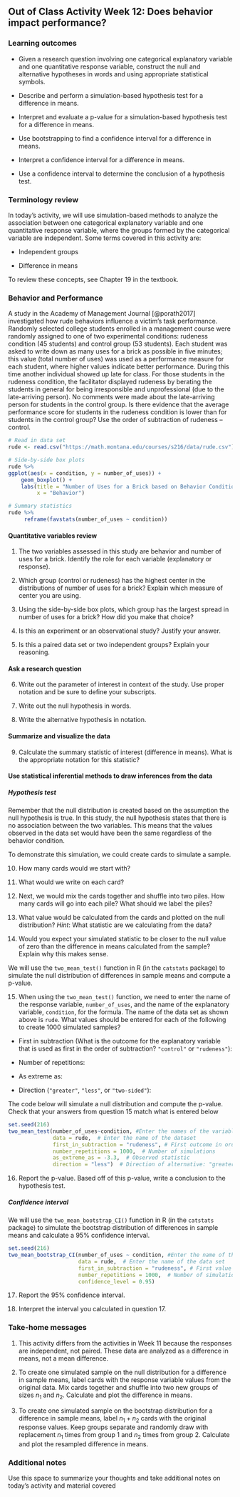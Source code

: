 ## Out of Class Activity Week 12:  Does behavior impact performance?

\setstretch{1}

### Learning outcomes

* Given a research question involving one categorical explanatory variable and one quantitative response variable, construct the null and alternative hypotheses
  in words and using appropriate statistical symbols.

* Describe and perform a simulation-based hypothesis test for a difference in means.

* Interpret and evaluate a p-value for a simulation-based hypothesis test for a difference in means.

* Use bootstrapping to find a confidence interval for a difference in means.

* Interpret a confidence interval for a difference in means.

* Use a confidence interval to determine the conclusion of a hypothesis test.

### Terminology review

In today's activity, we will use simulation-based methods to analyze the association between one categorical explanatory variable and one quantitative response variable, where the groups formed by the categorical variable are independent. Some terms covered in this activity are:

* Independent groups

* Difference in means

To review these concepts, see Chapter 19 in the textbook.

### Behavior and Performance

A study in the Academy of Management Journal [@porath2017] investigated how rude behaviors influence a victim’s task performance. Randomly selected college students enrolled in a management course were randomly assigned to one of two experimental conditions: rudeness condition (45 students) and control group (53 students). Each student was asked to write down as many uses for a brick as possible in five minutes; this value (total number of uses) was used as a performance measure for each student, where higher values indicate better performance. During this time another individual showed up late for class. For those students in the rudeness condition, the facilitator displayed rudeness by berating the students in general for being irresponsible and unprofessional (due to the late-arriving person). No comments were made about the late-arriving person for students in the control group. Is there evidence that the average performance score for students in the rudeness condition is lower than for students in the control group? Use the order of subtraction of rudeness – control.

```r
# Read in data set
rude <- read.csv("https://math.montana.edu/courses/s216/data/rude.csv")
```

\newpage

```r
# Side-by-side box plots
rude %>%
ggplot(aes(x = condition, y = number_of_uses)) +
    geom_boxplot() + 
    labs(title = "Number of Uses for a Brick based on Behavior Condition",
         x = "Behavior") 
```

```r
# Summary statistics
rude %>% 
     reframe(favstats(number_of_uses ~ condition))
```


#### Quantitative variables review  {-}

1. The two variables assessed in this study are behavior and number of uses for a brick.  Identify the role for each variable (explanatory or response).

\vspace{.4in}

2. Which group (control or rudeness) has the highest center in the distributions of number of uses for a brick? Explain which measure of center you are using. 

\vspace{.4in}

3.  Using the side-by-side box plots, which group has the largest spread in number of uses for a brick?  How did you make that choice?

\vspace{.4in}

\newpage

4.  Is this an experiment or an observational study? Justify your answer.

\vspace{1in}

5.  Is this a paired data set or two independent groups?  Explain your reasoning.

\vspace{1in}

#### Ask a research question {-}

6.  Write out the parameter of interest in context of the study.  Use proper notation and be sure to define your subscripts.  

\vspace{1in}

7.  Write out the null hypothesis in words.

\vspace{1in}

8.  Write the alternative hypothesis in notation. 

\vspace{0.5in}

#### Summarize and visualize the data {-}

9. Calculate the summary statistic of interest (difference in means). What is the appropriate notation for this statistic?

\vspace{0.5in}

\newpage 

#### Use statistical inferential methods to draw inferences from the data {-}

##### Hypothesis test {-}

Remember that the null distribution is created based on the assumption the null hypothesis is true.  In this study, the null hypothesis states that there is no association between the two variables.  This means that the values observed in the data set would have been the same regardless of the behavior condition.

To demonstrate this simulation, we could create cards to simulate a sample.  

10.  How many cards would we start with?

\vspace{0.3in}

11.  What would we write on each card?

\vspace{0.3in}

12.  Next, we would mix the cards together and shuffle into two piles.  How many cards will go into each pile?  What should we label the piles?

\vspace{.8in}

13.  What value would be calculated from the cards and plotted on the null distribution?  *Hint*: What statistic are we calculating from the data?

\vspace{0.3in}

14.  Would you expect your simulated statistic to be closer to the null value of zero than the difference in means calculated from the sample?  Explain why this makes sense.

\vspace{0.8in}

We will use the `two_mean_test()` function in R (in the `catstats` package) to simulate the null distribution of differences in sample means and compute a p-value. 

\newpage 

15.  When using the `two_mean_test()` function, we need to enter the name of the response variable, `number_of_uses`, and the name of the explanatory variable, `condition`, for the formula.  The name of the data set as shown above is `rude`.  What values should be entered for each of the following to create 1000 simulated samples?

* First in subtraction (What is the outcome for the explanatory variable that is used as first in the order of subtraction? `"control"` or `"rudeness"`):

\vspace{.2in}
* Number of repetitions:
    
\vspace{.2in}
* As extreme as:
    
\vspace{.2in}
* Direction (`"greater"`, `"less"`, or `"two-sided"`):

\vspace{.2in}

The code below will simulate a null distribution and compute the p-value. Check that your answers from question 15 match what is entered below

```r
set.seed(216)
two_mean_test(number_of_uses~condition, #Enter the names of the variables
              data = rude,  # Enter the name of the dataset
              first_in_subtraction = "rudeness", # First outcome in order of subtraction
              number_repetitions = 1000,  # Number of simulations
              as_extreme_as = -3.3,  # Observed statistic
              direction = "less")  # Direction of alternative: "greater", "less", or "two-sided"
```


\newpage

16.  Report the p-value. Based off of this p-value, write a conclusion to the hypothesis test.

\vspace{0.8in}

##### Confidence interval {-}

We will use the `two_mean_bootstrap_CI()` function in R (in the `catstats` package) to simulate the bootstrap distribution of differences in sample means and calculate a 95\% confidence interval. 

```r
set.seed(216)
two_mean_bootstrap_CI(number_of_uses ~ condition, #Enter the name of the variables
                      data = rude,  # Enter the name of the data set
                      first_in_subtraction = "rudeness", # First value in order of subtraction
                      number_repetitions = 1000,  # Number of simulations
                      confidence_level = 0.95)
```

17.  Report the 95\% confidence interval.

\vspace{0.3in}

18. Interpret the interval you calculated in question 17. 

\vspace{1in}


### Take-home messages

1.	This activity differs from the activities in Week 11 because the responses are independent, not paired.  These data are analyzed as a difference in means, not a mean difference.  

2. To create one simulated sample on the null distribution for a difference in sample means, label cards with the response variable values from the original data.  Mix cards together and shuffle into two new groups of sizes $n_1$ and $n_2$. Calculate and plot the difference in means. 

3. To create one simulated sample on the bootstrap distribution for a difference in sample means, label $n_1 + n_2$ cards with the original response values.  Keep groups separate and randomly draw with replacement $n_1$  times from group 1 and $n_2$ times from group 2.  Calculate and plot the resampled difference in means.  


### Additional notes

Use this space to summarize your thoughts and take additional notes on today's activity and material covered

\newpage

